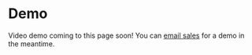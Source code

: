 # Demo

Video demo coming to this page soon! You can [email sales](mailto:sales@netsky.ai) for a demo in the meantime.
